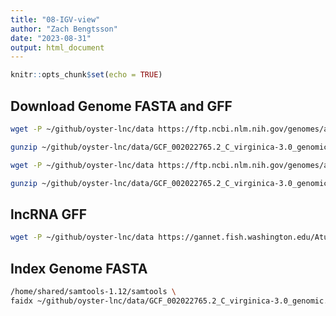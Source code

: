 ```yaml
---
title: "08-IGV-view"
author: "Zach Bengtsson"
date: "2023-08-31"
output: html_document
---
```


```r
knitr::opts_chunk$set(echo = TRUE)
```

## Download Genome FASTA and GFF

```bash
wget -P ~/github/oyster-lnc/data https://ftp.ncbi.nlm.nih.gov/genomes/all/GCF/002/022/765/GCF_002022765.2_C_virginica-3.0/GCF_002022765.2_C_virginica-3.0_genomic.fna.gz

gunzip ~/github/oyster-lnc/data/GCF_002022765.2_C_virginica-3.0_genomic.fna.gz
```


```bash
wget -P ~/github/oyster-lnc/data https://ftp.ncbi.nlm.nih.gov/genomes/all/GCF/002/022/765/GCF_002022765.2_C_virginica-3.0/GCF_002022765.2_C_virginica-3.0_genomic.gff.gz

gunzip ~/github/oyster-lnc/data/GCF_002022765.2_C_virginica-3.0_genomic.gff.gz
```

## lncRNA GFF

```bash
wget -P ~/github/oyster-lnc/data https://gannet.fish.washington.edu/Atumefaciens/20220217-cvir-lncRNA_subsetting/GCF_002022765.2_C_virginica-3.0_lncRNA.gff
```

## Index Genome FASTA

```bash
/home/shared/samtools-1.12/samtools \
faidx ~/github/oyster-lnc/data/GCF_002022765.2_C_virginica-3.0_genomic.fna

```

